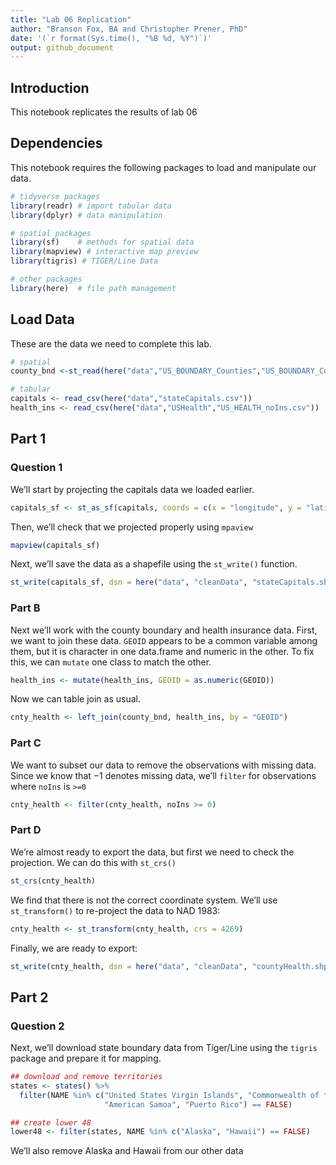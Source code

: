 ```yaml
---
title: "Lab 06 Replication"
author: "Branson Fox, BA and Christopher Prener, PhD"
date: '(`r format(Sys.time(), "%B %d, %Y")`)'
output: github_document
---
```


## Introduction
This notebook replicates the results of lab 06

## Dependencies
This notebook requires the following packages to load and manipulate our data.

```r
# tidyverse packages
library(readr) # import tabular data
library(dplyr) # data manipulation

# spatial packages
library(sf)    # methods for spatial data
library(mapview) # interactive map preview
library(tigris) # TIGER/Line Data

# other packages
library(here)  # file path management
```

## Load Data
These are the data we need to complete this lab.
```r
# spatial 
county_bnd <-st_read(here("data","US_BOUNDARY_Counties","US_BOUNDARY_Counties.shp"))

# tabular
capitals <- read_csv(here("data","stateCapitals.csv"))
health_ins <- read_csv(here("data","USHealth","US_HEALTH_noIns.csv"))
```

## Part 1
### Question 1
We'll start by projecting the capitals data we loaded earlier.
```r
capitals_sf <- st_as_sf(capitals, coords = c(x = "longitude", y = "latitude"), crs = 4269)
```

Then, we'll check that we projected properly using `mpaview`
```r
mapview(capitals_sf)
```

Next, we'll save the data as a shapefile using the `st_write()` function.

```r
st_write(capitals_sf, dsn = here("data", "cleanData", "stateCapitals.shp"), delete_dsn = TRUE)
```

### Part B
Next we'll work with the county boundary and health insurance data. First, we want to join these data. `GEOID` appears to be a common variable among them, but it is character in one data.frame and numeric in the other. To fix this, we can `mutate` one class to match the other.

```r
health_ins <- mutate(health_ins, GEOID = as.numeric(GEOID))
```

Now we can table join as usual.

```r
cnty_health <- left_join(county_bnd, health_ins, by = "GEOID")
```

### Part C
We want to subset our data to remove the observations with missing data. Since we know that $-1$ denotes missing data, we'll `filter` for observations where `noIns` is `>=0`

```r
cnty_health <- filter(cnty_health, noIns >= 0)
```

### Part D
We're almost ready to export the data, but first we need to check the projection. We can do this with `st_crs()`

```r
st_crs(cnty_health)
```

We find that there is not the correct coordinate system. We'll use `st_transform()` to re-project the data to NAD 1983:

```r
cnty_health <- st_transform(cnty_health, crs = 4269)
```

Finally, we are ready to export:

```r
st_write(cnty_health, dsn = here("data", "cleanData", "countyHealth.shp"), delete_dsn = TRUE)
```

## Part 2
### Question 2
Next, we'll download state boundary data from Tiger/Line using the `tigris` package and prepare it for mapping.

```r
## download and remove territories
states <- states() %>%
  filter(NAME %in% c("United States Virgin Islands", "Commonwealth of the Northern Mariana Islands", "Guam",
                     "American Samoa", "Puerto Rico") == FALSE)

## create lower 48
lower48 <- filter(states, NAME %in% c("Alaska", "Hawaii") == FALSE)
```

We'll also remove Alaska and Hawaii from our other data
